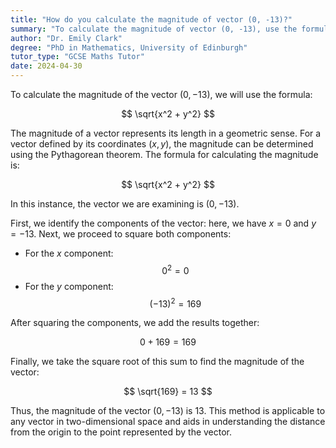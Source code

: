 ```yaml
---
title: "How do you calculate the magnitude of vector (0, -13)?"
summary: "To calculate the magnitude of vector (0, -13), use the formula √(x² + y²)."
author: "Dr. Emily Clark"
degree: "PhD in Mathematics, University of Edinburgh"
tutor_type: "GCSE Maths Tutor"
date: 2024-04-30
---
```


To calculate the magnitude of the vector $(0, -13)$, we will use the formula:

$$
\sqrt{x^2 + y^2}
$$

The magnitude of a vector represents its length in a geometric sense. For a vector defined by its coordinates $(x, y)$, the magnitude can be determined using the Pythagorean theorem. The formula for calculating the magnitude is:

$$
\sqrt{x^2 + y^2}
$$

In this instance, the vector we are examining is $(0, -13)$.

First, we identify the components of the vector: here, we have $x = 0$ and $y = -13$. Next, we proceed to square both components:

- For the $x$ component: 
$$
0^2 = 0
$$
- For the $y$ component: 
$$
(-13)^2 = 169
$$

After squaring the components, we add the results together:

$$
0 + 169 = 169
$$

Finally, we take the square root of this sum to find the magnitude of the vector:

$$
\sqrt{169} = 13
$$

Thus, the magnitude of the vector $(0, -13)$ is $13$. This method is applicable to any vector in two-dimensional space and aids in understanding the distance from the origin to the point represented by the vector.
    